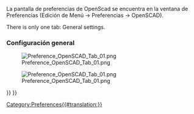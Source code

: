 <languages/>
<div class="mw-translate-fuzzy">
La pantalla de preferencias de OpenScad se encuentra en la ventana de Preferencias (Edición de Menú → Preferencias → OpenSCAD).
</div>

There is only one tab: General settings.

<div class="mw-translate-fuzzy">
===Configuración general===
[[File:Preference_OpenSCAD_Tab_01.png]]
</div>

[[File:Preference_OpenSCAD_Tab_01.png]]

{{OpenSCAD Tools navi{{#translation:}}}}
{{Userdocnavi{{#translation:}}}}
[[Category:Preferences{{#translation:}}]]